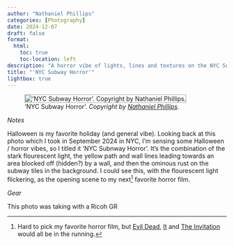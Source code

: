 ```yaml
--- 
author: "Nathaniel Phillips" 
categories: [Photography] 
date: 2024-12-07
draft: false
format:
  html:
    toc: true
    toc-location: left
description: "A horror vibe of lights, lines and textures on the NYC Subway" 
title: "'NYC Subway Horror'" 
lightbox: true
---
```


!['NYC Subway Horror'. _Copyright by [Nathaniel Phillips](https://www.nathanieldphillips.co)._](../assets/ny_subway_lines.jpg){style="border: 1px solid darkgray;"}

*Notes*

Halloween is my favorite holiday (and general vibe). Looking back at this photo which I took in September 2024 in NYC, I'm sensing some Halloween / horror vibes, so I titled it 'NYC Subnway Horror'. It's the combination of the stark flourescent light, the yellow path and wall lines leading towards an area blocked off (hidden?) by a wall, and then the ominous rust on the subway tiles in the background. I could see this, with the flourescent light flickering, as the opening scene to my next[^1] favorite horror film.

*Gear*

This photo was taking with a Ricoh GR

[^1]: Hard to pick my favorite horror film, but [Evil Dead](https://en.wikipedia.org/wiki/The_Evil_Dead), [It](https://www.imdb.com/title/tt1396484/) and [The Invitation](https://www.imdb.com/title/tt2400463/) would all be in the running.

